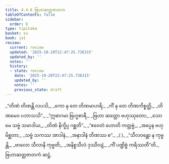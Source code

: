 ```yaml
---
title: 4.4.6 ဗြဟာဆတ္တဇာတက
tableOfContents: false
sidebar:
  order: 6
type: tipitaka
basket: su
book: ja1
review:
  current: review
  updated: '2025-10-20T22:47:25.736315'
  updated_by: ''
  notes: ''
  history:
  - state: review
    date: '2025-10-20T22:47:25.736315'
    updated_by: ''
    notes: ''
    previous_state: draft
---
```



<DynamicBreadcrumb />


<ReviewStatus review={frontmatter.review} showDetails={true} />

<HypothesisAnnotation frontmatter={frontmatter} />

<Division number="141" book="ja1" e="ch" v="22" p="111">

<Paragraph number="1064" type="verses" book="ja1">
_“တိဏံ တိဏန္တိ လပသိ,_  
_ကော နု တေ တိဏမာဟရိ;_  
_ကိံ နု တေ တိဏကိစ္စတ္ထိ,_  
_တိဏမေဝ ပဘာသသိ”._  

</Paragraph>

</Division>
<Division number="142" book="ja1" e="ch" v="22" p="111">

<Paragraph number="1065" type="verses" book="ja1">
_“ဣဓာဂမာ ဗြဟ္မစာရီ,_  
_ဗြဟာ ဆတ္တော ဗဟုဿုတော;_  
_သော မေ သဗ္ဗံ သမာဒါယ,_  
_တိဏံ နိက္ခိပ္ပ ဂစ္ဆတိ”._  

</Paragraph>

</Division>
<Division number="143" book="ja1" e="ch" v="22" p="111">

<Paragraph number="1066" type="verses" book="ja1">
_“ဧဝေတံ ဟောတိ ကတ္တဗ္ဗံ,_  
_အပ္ပေန ဗဟုမိစ္ဆတာ;_  
_သဗ္ဗံ သကဿ အာဒါနံ,_  
_အနာဒါနံ တိဏဿ စ”._  
_( )_  

</Paragraph>

</Division>
<Division number="144" book="ja1" e="ch" v="22" p="112">

<Paragraph number="1067" type="verses" book="ja1">
_“သီလဝန္တော န ကုဗ္ဗန္တိ,_  
_ဗာလော သီလာနိ ကုဗ္ဗတိ;_  
_အနိစ္စသီလံ ဒုဿီလျံ,_  
_ကိံ ပဏ္ဍိစ္စံ ကရိဿတီ”တိ._  


</Paragraph>
</Division>

<Paragraph number="1068" type="center" book="ja1">
ဗြဟာဆတ္တဇာတကံ ဆဋ္ဌံ.
</Paragraph>